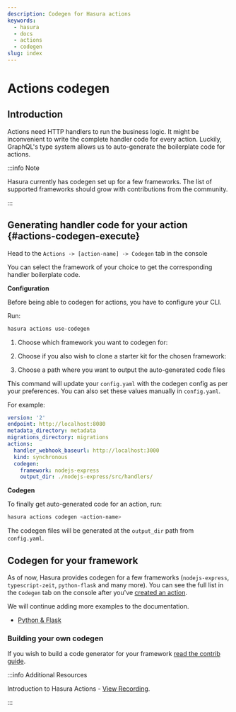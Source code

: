 ```yaml
---
description: Codegen for Hasura actions
keywords:
  - hasura
  - docs
  - actions
  - codegen
slug: index
---
```



# Actions codegen

## Introduction

Actions need HTTP handlers to run the business logic. It might be inconvenient to write the complete handler code for
every action. Luckily, GraphQL's type system allows us to auto-generate the boilerplate code for actions.

:::info Note

Hasura currently has codegen set up for a few frameworks. The list of supported frameworks should grow with
contributions from the community.

:::

## Generating handler code for your action {#actions-codegen-execute}

<Tabs groupId="user-preference" className="api-tabs">
<TabItem value="console" label="Console">

Head to the `Actions -> [action-name] -> Codegen` tab in the console

You can select the framework of your choice to get the corresponding handler boilerplate code.

<Thumbnail src='/img/actions/console-codegen-tab.png' alt='Console codegen tab' />

</TabItem>
<TabItem value="cli" label="CLI">

**Configuration**

Before being able to codegen for actions, you have to configure your CLI.

Run:

```bash
hasura actions use-codegen
```

1.  Choose which framework you want to codegen for:

    <Thumbnail src='/img/actions/cli-framework-prompt.png' alt='CLI Framework Prompt' />

2.  Choose if you also wish to clone a starter kit for the chosen framework:

    <Thumbnail src='/img/actions/cli-starter-kit-prompt.png' alt='CLI Starter Kit Prompt' />

3.  Choose a path where you want to output the auto-generated code files
    <Thumbnail src='/img/actions/cli-output-dir-prompt.png' alt='CLI Starter Kit Prompt' />

This command will update your `config.yaml` with the codegen config as per your preferences. You can also set these
values manually in `config.yaml`.

For example:

```yaml {8-10}
version: '2'
endpoint: http://localhost:8080
metadata_directory: metadata
migrations_directory: migrations
actions:
  handler_webhook_baseurl: http://localhost:3000
  kind: synchronous
  codegen:
    framework: nodejs-express
    output_dir: ./nodejs-express/src/handlers/
```

**Codegen**

To finally get auto-generated code for an action, run:

```bash
hasura actions codegen <action-name>
```

The codegen files will be generated at the `output_dir` path from `config.yaml`.

</TabItem>
</Tabs>

## Codegen for your framework

As of now, Hasura provides codegen for a few frameworks (`nodejs-express`, `typescript-zeit`, `python-flask` and many
more). You can see the full list in the `Codegen` tab on the console after you've
[created an action](/actions/create.mdx).

We will continue adding more examples to the documentation.

- [Python & Flask](/actions/codegen/python-flask.mdx)

### Building your own codegen

If you wish to build a code generator for your framework
[read the contrib guide](https://github.com/hasura/codegen-assets/blob/master/builder-kit/README.md).

:::info Additional Resources

Introduction to Hasura Actions -
[View Recording](https://hasura.io/events/webinar/hasura-actions/?pg=docs&plcmt=body&cta=view-recording&tech=).

:::
